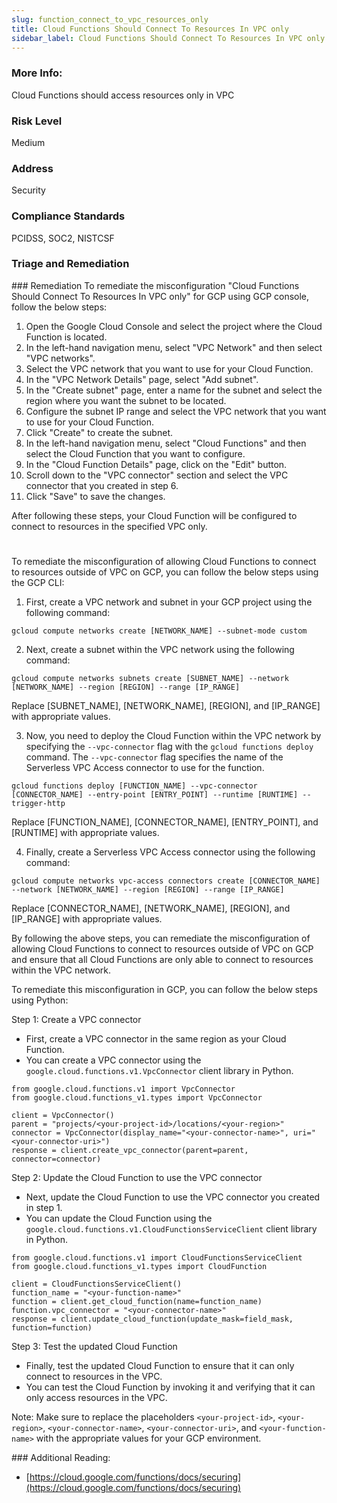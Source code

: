 ```yaml
---
slug: function_connect_to_vpc_resources_only
title: Cloud Functions Should Connect To Resources In VPC only
sidebar_label: Cloud Functions Should Connect To Resources In VPC only
---
```


### More Info:

Cloud Functions should access resources only in VPC

### Risk Level

Medium

### Address

Security

### Compliance Standards

PCIDSS, SOC2, NISTCSF


### Triage and Remediation
<Tabs>
<Tab title='Remediation'>
### Remediation

<AccordionGroup>
<Accordion title='Using Console' defaultOpen='true'>
To remediate the misconfiguration "Cloud Functions Should Connect To Resources In VPC only" for GCP using GCP console, follow the below steps:

1. Open the Google Cloud Console and select the project where the Cloud Function is located.
2. In the left-hand navigation menu, select "VPC Network" and then select "VPC networks".
3. Select the VPC network that you want to use for your Cloud Function.
4. In the "VPC Network Details" page, select "Add subnet".
5. In the "Create subnet" page, enter a name for the subnet and select the region where you want the subnet to be located.
6. Configure the subnet IP range and select the VPC network that you want to use for your Cloud Function.
7. Click "Create" to create the subnet.
8. In the left-hand navigation menu, select "Cloud Functions" and then select the Cloud Function that you want to configure.
9. In the "Cloud Function Details" page, click on the "Edit" button.
10. Scroll down to the "VPC connector" section and select the VPC connector that you created in step 6.
11. Click "Save" to save the changes.

After following these steps, your Cloud Function will be configured to connect to resources in the specified VPC only.

#
</Accordion>

<Accordion title='Using CLI'>
To remediate the misconfiguration of allowing Cloud Functions to connect to resources outside of VPC on GCP, you can follow the below steps using the GCP CLI:

1. First, create a VPC network and subnet in your GCP project using the following command:

```
gcloud compute networks create [NETWORK_NAME] --subnet-mode custom
```

2. Next, create a subnet within the VPC network using the following command:

```
gcloud compute networks subnets create [SUBNET_NAME] --network [NETWORK_NAME] --region [REGION] --range [IP_RANGE]
```

Replace [SUBNET_NAME], [NETWORK_NAME], [REGION], and [IP_RANGE] with appropriate values.

3. Now, you need to deploy the Cloud Function within the VPC network by specifying the `--vpc-connector` flag with the `gcloud functions deploy` command. The `--vpc-connector` flag specifies the name of the Serverless VPC Access connector to use for the function. 

```
gcloud functions deploy [FUNCTION_NAME] --vpc-connector [CONNECTOR_NAME] --entry-point [ENTRY_POINT] --runtime [RUNTIME] --trigger-http
```

Replace [FUNCTION_NAME], [CONNECTOR_NAME], [ENTRY_POINT], and [RUNTIME] with appropriate values.

4. Finally, create a Serverless VPC Access connector using the following command:

```
gcloud compute networks vpc-access connectors create [CONNECTOR_NAME] --network [NETWORK_NAME] --region [REGION] --range [IP_RANGE]
```

Replace [CONNECTOR_NAME], [NETWORK_NAME], [REGION], and [IP_RANGE] with appropriate values.

By following the above steps, you can remediate the misconfiguration of allowing Cloud Functions to connect to resources outside of VPC on GCP and ensure that all Cloud Functions are only able to connect to resources within the VPC network.
</Accordion>

<Accordion title='Using Python'>
To remediate this misconfiguration in GCP, you can follow the below steps using Python:

Step 1: Create a VPC connector
- First, create a VPC connector in the same region as your Cloud Function.
- You can create a VPC connector using the `google.cloud.functions.v1.VpcConnector` client library in Python.

```
from google.cloud.functions.v1 import VpcConnector
from google.cloud.functions_v1.types import VpcConnector

client = VpcConnector()
parent = "projects/<your-project-id>/locations/<your-region>"
connector = VpcConnector(display_name="<your-connector-name>", uri="<your-connector-uri>")
response = client.create_vpc_connector(parent=parent, connector=connector)
```

Step 2: Update the Cloud Function to use the VPC connector
- Next, update the Cloud Function to use the VPC connector you created in step 1.
- You can update the Cloud Function using the `google.cloud.functions.v1.CloudFunctionsServiceClient` client library in Python.

```
from google.cloud.functions.v1 import CloudFunctionsServiceClient
from google.cloud.functions_v1.types import CloudFunction

client = CloudFunctionsServiceClient()
function_name = "<your-function-name>"
function = client.get_cloud_function(name=function_name)
function.vpc_connector = "<your-connector-name>"
response = client.update_cloud_function(update_mask=field_mask, function=function)
```

Step 3: Test the updated Cloud Function
- Finally, test the updated Cloud Function to ensure that it can only connect to resources in the VPC.
- You can test the Cloud Function by invoking it and verifying that it can only access resources in the VPC.

Note: Make sure to replace the placeholders `<your-project-id>`, `<your-region>`, `<your-connector-name>`, `<your-connector-uri>`, and `<your-function-name>` with the appropriate values for your GCP environment.
</Accordion>

</AccordionGroup>
</Tab>
</Tabs>
### Additional Reading:

- [https://cloud.google.com/functions/docs/securing](https://cloud.google.com/functions/docs/securing) 

